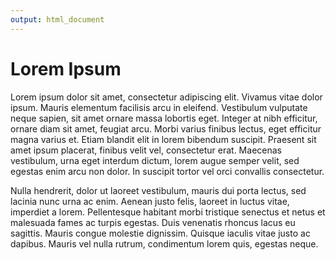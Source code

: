 ```yaml
---
output: html_document
---
```


# Lorem Ipsum

<!-- Example 1 -->

Lorem ipsum dolor sit amet, consectetur adipiscing elit. Vivamus vitae dolor ipsum. Mauris elementum facilisis arcu in eleifend. Vestibulum vulputate neque sapien, sit amet ornare massa lobortis eget. Integer at nibh efficitur, ornare diam sit amet, feugiat arcu. Morbi varius finibus lectus, eget efficitur magna varius et. Etiam blandit elit in lorem bibendum suscipit. Praesent sit amet ipsum placerat, finibus velit vel, consectetur erat. Maecenas vestibulum, urna eget interdum dictum, lorem augue semper velit, sed egestas enim arcu non dolor. In suscipit tortor vel orci convallis consectetur.

<!--|TODO| @James write TODO function (example 2)-->

Nulla hendrerit, dolor ut laoreet vestibulum, mauris dui porta lectus, sed lacinia nunc urna ac enim. Aenean justo felis, laoreet in luctus vitae, imperdiet a lorem. Pellentesque habitant morbi tristique senectus et netus et malesuada fames ac turpis egestas. Duis venenatis rhoncus lacus eu sagittis. Mauris congue molestie dignissim. Quisque iaculis vitae justo ac dapibus. Mauris vel nulla rutrum, condimentum lorem quis, egestas neque.

<!-- Example 3 -->

